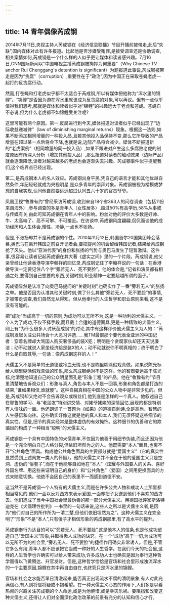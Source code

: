 ```yaml
---
---
---
```

title: 14 青年偶像芮成钢
---



2014年7月11日,央视主持人芮成钢在《经济信息联播》节目开播前被带走,此后“失联”,国内媒体对此有许多报道。比起他是否涉嫌受贿罪,是接受调查还是协助调查,相关案情如何,芮成钢是一个什么样的人似乎更让媒体和读者感兴趣。7月16日,CNN国际新闻以“中国电视主播芮成钢被拘押为何重要”（Why Chinese TV anchor Rui Chenggang's detention is significant）为题报道此事说,芮成钢被带走是因为“贪腐”（corruption）,重要性在于“政治”,因为中国正在采取苍蝇老虎一起打的反贪腐行动。

然而,打苍蝇和打老虎似乎都不太适合于芮成钢,所以有媒体把他称为“浑水里的锦鲤”。“锦鲤”是否因为游在浑水里就该成为反贪腐的对象,可以再议。但有一点似乎值得我们思考,那就是媒体和读者似乎对“锦鲤”的兴趣远大于老虎和苍蝇。苍蝇自不必说,但为什么老虎都不如锦鲤受关注呢?

这里可能有两个原因。第一,反腐进行到今天,媒体报道对读者似乎已经出现了“边际收益递减律”（law of diminishing marginal returns）现象。根据这一法则,如果不断添加相同增量的一种投入品,且若其他投入品保持不变,那么它所导致的产品增量在超过某一点后将会下降,也就是说,边际产品将会减少。媒体不断报道新的“老虎案例”（相同增量的同一投入品）,如果不跟进对产生这么多腐败老虎的制度原因有所深入分析（增加其他投入品）,那么报道对读者的触动效果（边际产品）就会逐渐降低,读者对越来越多的老虎也会逐渐失去兴趣。芮成钢事件似乎提醒我们,这个临界点已经出现。

第二,是芮成钢本人的名人效应。芮成钢出身平民,凭自己的语言才能和其他优越自然条件,年纪轻轻就成为央视明星,是众多青年的崇拜对象。芮成钢被视为楷模或梦想的自我实现,认同他自然要远远超过认同五六十岁的官员爷爷。

凤凰卫视“鲁豫有约”曾经采访芮成钢,收到来自18个省363人的问卷调查（包括11份来自海外）,参与调查的多是青年人（女性居多）,超过50%有高学历,58%从事或与传媒有关,由此可知芮成钢在青年人中的影响。粉丝对他的评价大多数是好帅、牛、太高端了、高不可攀、不可接近。在访谈中,芮成钢风度翩翩,侃侃而谈他的成功经历和人生体会,理性、冷静,一点也不张扬。

但是,不张扬却并不是芮成钢的个性。2010年11月12日,韩国首尔20国集团峰会落幕,奥巴马在离开韩国之前召开记者会,要把提问的机会留给韩国记者,结果给芮成钢抢了风头。他以“亚洲代表”的身份和张扬的气势与奥巴马发生了短暂激辩。这件事,很容易让读者记起芮成钢在其大著《虚实之间》里的一个片段。芮成钢说,他父亲曾经让他读香港导演李翰祥的回忆录,芮成钢记住了李翰祥说的一句话：在香港做导演一定要记住八个字“旁若无人、死不要脸”。他的体会是,“记者和演员都有相通之处,要得到自己想要的东西,关键时刻,职业精神一定要超越所谓的面子。”

芮成钢显然是认准了向奥巴马提问的“关键时刻”,也确实作了一番“旁若无人”的张扬之举。他是否因为认准其他关键时刻,做了什么其他“旁若无人、死不要脸”的事情,才被带走调查,我们自然无从得知。但从他奉行的人生哲学和职业原则来看,这不是没有可能的。

把“成功”当成高于一切的原则,为成功可以无所不为,这是一种功利的犬儒主义。一个人为了成功,不仅不择手段,而且戴上合适的道德面具,更是一种精致的犬儒主义。网上有“为什么很多人讨厌茵成钢”的讨论,其中有这样评价他犬儒主义为人的：“芮成钢发起关注公共场合十大恶习评选……我TM最恨那个要代表全亚洲的中国记者：穿着名牌却大骂国人购买奢侈品的装X犯；明明是个贪腐家伙却还天天说廉洁；动不动就说人家坐经济給是装X的人；动不动就说你不明真相的；终于明白了什么是自取其辱,一句话：像芮成钢这祥的人！”

犬儒主义不是简单的无道德或冷血无情,也不是糊里糊涂假戏真做。如果说陈光标给人糊里糊涂假戏真做的印象,那么芮成钢绝对不是这样。他的智商要远高于陈光标,他清楚地知道自己的公众明星面孔是“形象工程”的产品。他在“鲁豫有约”节目里清楚地告诉观众们：形象与真人,角色与本人不是一回事,形象和角色都是打造的结果,“谁如果相信,谁就傻”。这种自揭真相在中国的公众人物中是非常少见的。但是,芮成钢却又绝对不会告诉观众或粉丝们,他到底是怎样的一个真人。他叙述自己在耶鲁的学习、与“老朋友”特别讲交情、对姥爷姥姥的深情回忆,展现的都是特别有人情味的一面。他还朗诵了一首题为《如果》的道德自勉诗,全是高尚、智慧的人生感悟和向往。这些确实好像这就是他的真人和本人,我们无须怀疑这些细节的真实性。但是,细节的真实经常是整体虚伪的有效掩饰。这种细节的伪善和它的欺骗目的构成了一种相当“聪明”的犬儒主义。

芮成钢是一个具有中国特色的犬儒青年,不仅因为他善于用细节伪装,而且还因为他是一个完全明白自己人格分裂,但依旧坦然为之的人。他既需要“本人”面具,也离不开“公共角色”面具。构成他公共角色面具的主要部分就是“爱国主义”（它的真实性显然受到上述网友一类人的怀疑）。他的犬儒主义并不全在于他的爱国主义只是空洞、虚伪的“俗套子”,而在于他能够自如地在“本人”（炫耀与外国要人的关系、喜好外国名牌、用这些来证明自己的身价）和“公共角色”（爱国）之间用更换面具的方式来随意切换。他绝不会因自己的表里不一而感到道德不安。

这当然不是芮成钢一个人特有的犬儒主义,而是在许多公共人物和成功人士那里都相当常见的,他们一面以反对西方来表示爱国,一面却把子女送到他们不喜欢的西方去。他们造成了当今中国社会里最伪善的那一部分犬儒主义。用德国批评家斯洛特迪克在《犬儒理性批判》一书里的一句话来说,这些人之所以是犬儒主义者,是因为“他们对自己的所作所为一清二楚,但他们依旧坦然为之”。这种犬儒主义在完全明了“形象”不是“本人”,只有傻子才相信形象的芮成钢那里,有了高水平的提升。

芮成钢奉行为达目的可以“旁若无人、死不要脸”,这是他本人的信条,也是他成功塑造自己“爱国主义”形象,并取得傲人成功的诀窍。在一个“成功”高于一切,为成功可以无所不为的社会里,“旁若无人、死不要脸”的捷径作用确实非常诱人。但是,不管它多么有用,青年人都不应该把它当成一种好的人生哲学。在我们今天的社会里,这样的人生哲学也许确实可以给人带来成功,许多成功人士也确实是因为奉行这种哲学而得以飞黄腾达、升官发财。但是,这种哲学恰恰是官场和社会里形成浊流浑水的一个主要原因,锦鲤在其中再自由自在,也终究只是浑水里的锦鲤。

官场和社会之水能否早日清澈起来,能否真正出现流水不腐的清明景象,有人对此充满信心,有人则将信将疑或不抱希望。在一种犬儒主义心态的作用下,人们多是以看热闹的兴趣关注芮成钢的个人命运,或是为他惋惜,或是幸灾乐祸。要阻挡和改变这种犬儒主义,还得让人们对全面深化政治改革的前景有充分的认知和信心才行。